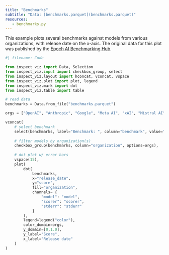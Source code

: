 ```yaml
---
title: "Benchmarks"
subtitle: "Data: [benchmarks.parquet](benchmarks.parquet)"
resources:
   - benchmarks.py
---
```


This example plots several benchmarks against models from various organizations, with release date on the x-axis. The original data for this plot was published by the [Epoch AI Benchmarking Hub](https://epoch.ai/data/ai-benchmarking-dashboard).

```python
#| filename: Code

from inspect_viz import Data, Selection
from inspect_viz.input import checkbox_group, select
from inspect_viz.layout import hconcat, vconcat, vspace
from inspect_viz.plot import plot, legend
from inspect_viz.mark import dot
from inspect_viz.table import table

# read data
benchmarks = Data.from_file("benchmarks.parquet")

orgs = ["OpenAI", "Anthropic", "Google", "Meta AI", "xAI", "Mistral AI"]

vconcat(
    # select benchmark
    select(benchmarks, label="Benchmark: ", column="benchmark", value="GPQA Diamond", width=370),
    
    # filter models by organization(s)
    checkbox_group(benchmarks, column="organization", options=orgs),
    
    # dot plot w/ error bars
    vspace(15),
    plot(
        dot(
            benchmarks,
            x="release_date",
            y="score",
            fill="organization",
            channels= {
                "model": "model", 
                "scorer": "scorer", 
                "stderr": "stderr"
            }
        ),
        legend=legend("color"),
        color_domain=orgs,
        y_domain=[0,1.0],
        y_label="Score",
        x_label="Release date"
    )
)
```

